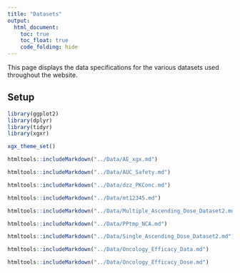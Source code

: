 ```yaml
---
title: "Datasets"
output: 
  html_document:
    toc: true
    toc_float: true
    code_folding: hide
---
```


This page displays the data specifications for the various datasets used throughout the website.

## Setup

```r
library(ggplot2)
library(dplyr)
library(tidyr)
library(xgxr)

xgx_theme_set()
```

```r
htmltools::includeMarkdown("../Data/AE_xgx.md")

```

```r
htmltools::includeMarkdown("../Data/AUC_Safety.md")

```

```r
htmltools::includeMarkdown("../Data/dzz_PKConc.md")

```


```r
htmltools::includeMarkdown("../Data/mt12345.md")

```

```r
htmltools::includeMarkdown("../Data/Multiple_Ascending_Dose_Dataset2.md")

```

```r
htmltools::includeMarkdown("../Data/PPtmp_NCA.md")

```

```r
htmltools::includeMarkdown("../Data/Single_Ascending_Dose_Dataset2.md")

```

```r
htmltools::includeMarkdown("../Data/Oncology_Efficacy_Data.md")

```

```r
htmltools::includeMarkdown("../Data/Oncology_Efficacy_Dose.md")

```


